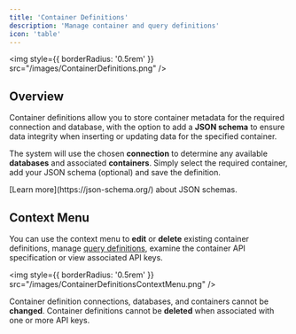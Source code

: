 ```yaml
---
title: 'Container Definitions'
description: 'Manage container and query definitions'
icon: 'table'
---
```


<img
  style={{ borderRadius: '0.5rem' }}
  src="/images/ContainerDefinitions.png"
/>

## Overview

Container definitions allow you to store container metadata for the required connection and database, 
with the option to add a **JSON schema** to ensure data integrity when inserting or updating data for the specified container.

The system will use the chosen **connection** to determine any available **databases** and associated **containers**. Simply select the required container, add your JSON schema (optional) and save the definition.

<Tip>
[Learn more](https://json-schema.org/) about JSON schemas.
</Tip>


## Context Menu
You can use the context menu to **edit** or **delete** existing container definitions, manage [query definitions](/concepts/querydefinitions), examine the container API specification or view associated API keys.

<img
  style={{ borderRadius: '0.5rem' }}
  src="/images/ContainerDefinitionsContextMenu.png"
/>

<Warning>
Container definition connections, databases, and containers cannot be <b>changed</b>.
</Warning>
<Warning>
Container definitions cannot be <b>deleted</b> when associated with one or more API keys.
</Warning>